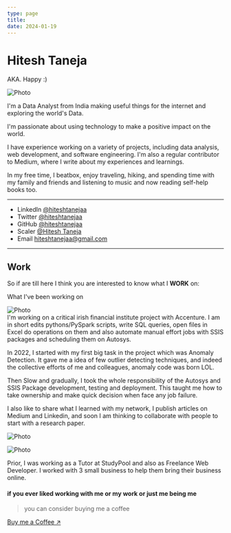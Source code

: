 ```yaml
---
type: page
title: 
date: 2024-01-19
---
```


# Hitesh Taneja
AKA. Happy :)

<Image
  src="/images/hero.png"
  alt="Photo"
  width={1000}      
  height={400}     
  priority
  className="next-image"
/>

I'm a Data Analyst from India making useful things for the internet and exploring the world's Data.

I'm passionate about using technology to make a positive impact on the world.

I have experience working on a variety of projects, including data analysis, web development, and software engineering. I'm also a regular contributor to Medium, where I write about my experiences and learnings.

In my free time, I beatbox, enjoy traveling, hiking, and spending time with my family and friends and listening to music and now reading self-help books too.

---

- LinkedIn [@hiteshtanejaa](https://www.linkedin.com/in/hiteshtanejaa/)
- Twitter [@hiteshtanejaa](https://twitter.com/hiteshtanejaa)
- GitHub [@hiteshtanejaa](https://github.com/hiteshtanejaa)
- Scaler [@Hitesh Taneja](https://www.scaler.com/academy/profile/330394bf702e/)
- Email hiteshtanejaa@gmail.com

---
## Work
So if are till here I think you are interested to know what I **WORK** on:

What I've been working on
<div style={{backgroundColor: 'white', display: 'inline-block'}}>
<Image
  src="/images/accenture-logo.png"
  alt="Photo"
  width={70}      
  height={70}     
  priority
  className="next-image"
/>
</div>
I'm working on a critical irish financial institute project with Accenture. I am in short edits pythons/PySpark scripts, write SQL queries, open files in Excel do operations on them and also automate manual effort jobs with SSIS packages and scheduling them on Autosys.

In 2022, I started with my first big task in the project which was Anomaly Detection. It gave me a idea of few outlier detecting techniques, and indeed the collective efforts of me and colleagues, anomaly code was born LOL.

Then Slow and gradually, I took the whole responsibility of the Autosys and SSIS Package development, testing and deployment. This taught me how to take ownership and make quick decision when face any job failure.

I also like to share what I learned with my network, I publish articles on Medium and Linkedin, and soon I am thinking to collaborate with people to start with a research paper.
<div style={{backgroundColor: 'white', display: 'inline-block'}}>
<Image
  src="/images/wordpress-logo.png"
  alt="Photo"
  width={70}      
  height={70}     
  priority
  className="next-image"
/>


<Image
  src="/images/sp_logo.png"
  alt="Photo"
  width={70}      
  height={70}     
  priority
  className="next-image"
/>
</div>
Prior, I was working as a Tutor at StudyPool and also as Freelance Web Developer. I worked with 3 small business to help them bring their business online.


#### if you ever liked working with me or my work or just me being me
> you can consider buying me a coffee

[Buy me a Coffee ↗ ](https://www.buymeacoffee.com/hiteshtaneja)
